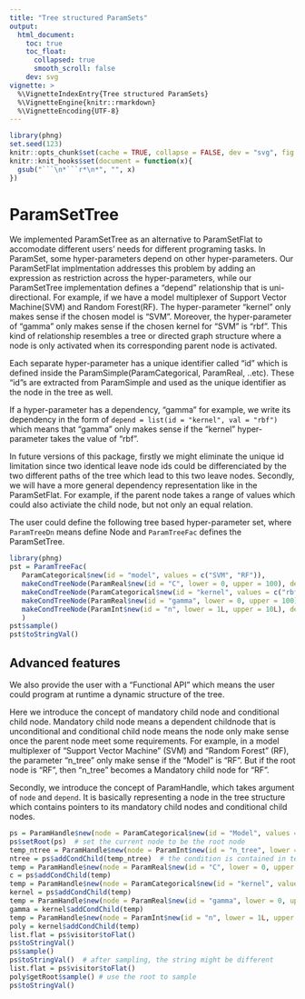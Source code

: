 ```yaml
---
title: "Tree structured ParamSets"
output:
  html_document:
    toc: true
    toc_float:
      collapsed: true
      smooth_scroll: false
    dev: svg
vignette: >
  %\VignetteIndexEntry{Tree structured ParamSets}
  %\VignetteEngine{knitr::rmarkdown}
  %\VignetteEncoding{UTF-8}
---
```


```r
library(phng)
set.seed(123)
knitr::opts_chunk$set(cache = TRUE, collapse = FALSE, dev = "svg", fig.height = 3.5)
knitr::knit_hooks$set(document = function(x){
  gsub("```\n*```r*\n*", "", x)
})
```

# ParamSetTree
We implemented ParamSetTree as an alternative to ParamSetFlat to accomodate different users' needs for different programing tasks. In ParamSet, some hyper-parameters depend on other hyper-parameters. Our ParamSetFlat implmentation addresses this problem by adding an expression as restriction across the hyper-parameters, while our ParamSetTree implementation defines a "depend" relationship that is uni-directional. For example, if we have a model multiplexer of Support Vector Machine(SVM) and Random Forest(RF). The hyper-parameter "kernel" only makes sense if the chosen model is "SVM". Moreover, the hyper-parameter of "gamma" only makes sense if the chosen kernel for "SVM" is "rbf". This kind of relationship resembles a tree or directed graph structure where a node is only activated when its corresponding parent node is activated. 

Each separate hyper-parameter has a unique identifier called "id" which is defined inside 
the ParamSimple(ParamCategorical, ParamReal, ..etc). These "id"s are extracted from ParamSimple and used as the unique identifier as the node in the tree as well.

If a hyper-parameter has a dependency, "gamma" for example, we write its dependency in the form of `depend = list(id = "kernel", val = "rbf")` which means that "gamma" only makes sense if the "kernel" hyper-parameter takes the value of "rbf".

In future versions of this package, firstly we might eliminate the unique id limitation since two identical leave node ids could be differenciated by the two different paths of the tree which lead to this two leave nodes. Secondly, we will have a more general dependency representation like in the ParamSetFlat. For example, if the parent node takes a range of values which could also activiate the child node, but not only an equal relation.

The user could define the following tree based hyper-parameter set, where `ParamTreeDn` means define Node and `ParamTreeFac` defines the ParamSetTree.

```r
library(phng)
pst = ParamTreeFac(
   ParamCategorical$new(id = "model", values = c("SVM", "RF")),
   makeCondTreeNode(ParamReal$new(id = "C", lower = 0, upper = 100), depend = list(id = "model", val = "SVM")),
   makeCondTreeNode(ParamCategorical$new(id = "kernel", values = c("rbf", "poly")), depend = list(id = "model", val = "SVM")),
   makeCondTreeNode(ParamReal$new(id = "gamma", lower = 0, upper = 100), depend = list(id = "kernel", val = "rbf")),
   makeCondTreeNode(ParamInt$new(id = "n", lower = 1L, upper = 10L), depend = list(id = "kernel", val = "poly"))
   )
pst$sample()
pst$toStringVal()
```
## Advanced features
We also provide the user with a "Functional API" which means the user could program at runtime a dynamic structure of the tree. 

Here we introduce the concept of mandatory child node and conditional child node. Mandatory child node means a dependent childnode that is unconditional and conditional child node means the node only make sense once the parent node meet some requirements. For example, in a model multiplexer of "Support Vector Machine" (SVM) and "Random Forest" (RF), the parameter "n_tree" only make sense if the "Model" is "RF". But if the root node is "RF", then "n_tree" becomes a Mandatory child node for "RF".

Secondly, we introduce the concept of ParamHandle, which takes argument of `node` and `depend`. It is basically representing a node in the tree structure which contains pointers to its mandatory child nodes and conditional child nodes.

```r
ps = ParamHandle$new(node = ParamCategorical$new(id = "Model", values = c("SVM", "RF")))
ps$setRoot(ps)  # set the current node to be the root node
temp_ntree = ParamHandle$new(node = ParamInt$new(id = "n_tree", lower = 1L, upper = 10L), depend = list(id = "Model", val = "RF"))
ntree = ps$addCondChild(temp_ntree)  # the condition is contained in temp_ntree§depend already
temp = ParamHandle$new(node = ParamReal$new(id = "C", lower = 0, upper = 100), depend = list(id = "Model", val = "SVM"))
c = ps$addCondChild(temp)
temp = ParamHandle$new(node = ParamCategorical$new(id = "kernel", values = c("rbf", "poly")), depend = list(id = "Model", val = "SVM"))
kernel = ps$addCondChild(temp)
temp = ParamHandle$new(node = ParamReal$new(id = "gamma", lower = 0, upper = 100), depend = list(id = "kernel", val = "rbf"))
gamma = kernel$addCondChild(temp)
temp = ParamHandle$new(node = ParamInt$new(id = "n", lower = 1L, upper = 10L), depend = list(id = "kernel", val = "poly"))
poly = kernel$addCondChild(temp)
list.flat = ps$visitor$toFlat()
ps$toStringVal()
ps$sample()
ps$toStringVal()  # after sampling, the string might be different
list.flat = ps$visitor$toFlat()
poly$getRoot$sample() # use the root to sample
ps$toStringVal()
```

